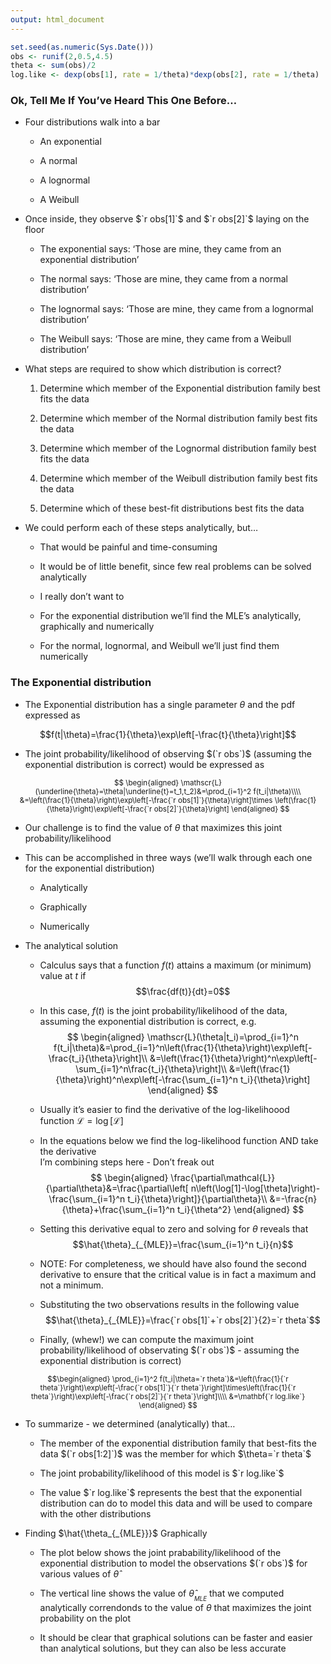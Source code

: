 ```yaml
---
output: html_document
---
```


```r
set.seed(as.numeric(Sys.Date()))
obs <- runif(2,0.5,4.5)
theta <- sum(obs)/2
log.like <- dexp(obs[1], rate = 1/theta)*dexp(obs[2], rate = 1/theta)
```

### Ok, Tell Me If You've Heard This One Before...

- Four distributions walk into a bar

    + <purple>An exponential</purple>

    + <green>A normal</green>

    + <red>A lognormal</red>

    + <blue>A Weibull</blue>

- Once inside, they observe $`r obs[1]`$ and $`r obs[2]`$ laying on the floor

    + The <purple>exponential</purple> says: 'Those are mine, they came from an exponential distribution'

    + The <green>normal</green> says: 'Those are mine, they came from a normal distribution'

    + The <red>lognormal</red> says: 'Those are mine, they came from a lognormal distribution'

    + The <blue>Weibull</blue> says: 'Those are mine, they came from a Weibull distribution'

- What steps are required to show which distribution is correct?

    1) Determine which member of the <purple>Exponential</purple> distribution family best fits the data

    2) Determine which member of the <green>Normal</green> distribution family best fits the data

    3) Determine which member of the <red>Lognormal</red> distribution family best fits the data

    4) Determine which member of the <blue>Weibull</blue> distribution family best fits the data

    5) Determine which of these best-fit distributions best fits the data   

- We could perform each of these steps analytically, but...

    + That would be painful and time-consuming

    + It would be of little benefit, since few real problems can be solved analytically 

    + <focus>I really don't want to</focus>

    + For the <purple>exponential</purple> distribution we'll find the MLE's  analytically, graphically and numerically 

    + For the <green>normal</green>, <red>lognormal</red>, and <blue>Weibull</blue> we'll just find them numerically 

### The <purple>Exponential</purple> distribution

- The <purple>Exponential</purple> distribution has a single parameter $\theta$ and the pdf expressed as

$$f(t|\theta)=\frac{1}{\theta}\exp\left[-\frac{t}{\theta}\right]$$

- The joint probability/likelihood of observing $(`r obs`)$ (assuming the <purple>exponential</purple> distribution is correct) would be expressed as

<small>
$$
\begin{aligned}
\mathscr{L}(\underline{\theta}=\theta|\underline{t}=t_1,t_2)&=\prod_{i=1}^2 f(t_i|\theta)\\\\
&=\left(\frac{1}{\theta}\right)\exp\left[-\frac{`r obs[1]`}{\theta}\right]\times \left(\frac{1}{\theta}\right)\exp\left[-\frac{`r obs[2]`}{\theta}\right]
\end{aligned}
$$
</small>
    
- <focus>Our challenge</focus> is to find the value of $\theta$ that maximizes this joint probability/likelihood

- This can be accomplished in three ways (we'll walk through each one for the <purple>exponential</purple> distribution)

    + Analytically

    + Graphically 

    + Numerically

- <focus>The analytical solution</focus>

    + Calculus says that a function $f(t)$ attains a maximum (or minimum) value at $t$ if
$$\frac{df(t)}{dt}=0$$
    + In this case, $f(t)$ is the joint probability/likelihood of the data, assuming the <purple>exponential</purple> distribution is correct, e.g.
$$
\begin{aligned}
\mathscr{L}(\theta|t_i)=\prod_{i=1}^n f(t_i|\theta)&=\prod_{i=1}^n\left(\frac{1}{\theta}\right)\exp\left[-\frac{t_i}{\theta}\right]\\
&=\left(\frac{1}{\theta}\right)^n\exp\left[-\sum_{i=1}^n\frac{t_i}{\theta}\right]\\
&=\left(\frac{1}{\theta}\right)^n\exp\left[-\frac{\sum_{i=1}^n t_i}{\theta}\right]
\end{aligned}
$$
    + Usually it's easier to find the derivative of the log-likelihoood function $\mathcal{L}=\log[\mathscr{L}]$

    + In the equations below we find the log-likelihood function AND take the derivative<br><focus>I'm combining steps here - Don't freak out</focus>
$$
\begin{aligned}
\frac{\partial\mathcal{L}}{\partial\theta}&=\frac{\partial\left[ n\left(\log[1]-\log[\theta]\right)-\frac{\sum_{i=1}^n t_i}{\theta}\right]}{\partial\theta}\\
&=-\frac{n}{\theta}+\frac{\sum_{i=1}^n t_i}{\theta^2}
\end{aligned}
$$
    + Setting this derivative equal to zero and solving for $\theta$ reveals that
$$\hat{\theta}_{_{MLE}}=\frac{\sum_{i=1}^n t_i}{n}$$
    + <focus>NOTE:</focus> For completeness, we should have also found the second derivative to ensure that the critical value is in fact a maximum and not a minimum.

    + Substituting the two observations results in the following value
$$\hat{\theta}_{_{MLE}}=\frac{`r obs[1]`+`r obs[2]`}{2}=`r theta`$$
    + Finally, (<red>whew!</red>) we can compute the maximum joint probability/likelihood of observating $(`r obs`)$ - assuming the exponential distribution is correct)

<small>
$$\begin{aligned}
\prod_{i=1}^2 f(t_i|\theta=`r theta`)&=\left(\frac{1}{`r theta`}\right)\exp\left[-\frac{`r obs[1]`}{`r theta`}\right]\times\left(\frac{1}{`r theta`}\right)\exp\left[-\frac{`r obs[2]`}{`r theta`}\right]\\\\
&=\mathbf{`r log.like`}
\end{aligned}
$$
</small>

- To summarize - we determined (<red>analytically</red>) that...

    + The member of the exponential distribution family that best-fits the data $(`r obs[1:2]`)$ was the member for which $\theta=`r theta`$

    + The joint probability/likelihood of this model is $`r log.like`$ 

    + The value $`r log.like`$ represents the best that the exponential distribution can do to model this data and will be used to compare with the other distributions

- <focus>Finding $\hat{\theta_{_{MLE}}}$ Graphically</focus>

    + The plot below shows the joint prabability/likelihood of the <purple>exponential</purple> distribution to model the observations $(`r obs`)$ for various values of $\hat{\theta}$

    + The vertical line shows the value of $\hat{\theta}_{_{MLE}}$ that we computed analytically correndonds to the value of $\theta$ that maximizes the joint probability on the plot

    + It should be clear that graphical solutions can be faster and easier than analytical solutions, but they can also be less accurate
